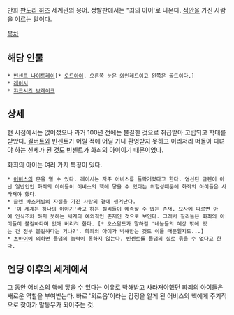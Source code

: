만화 [[판도라 하츠]] 세계관의 용어. 정발판에서는 "죄의 아이'로 나온다. [[적안]]을 가진 사람을 이르는 말이다.

[[목차]]

== 해당 인물 ==
 * [[빈센트 나이트레이]][* [[오드아이]]. 오른쪽 눈은 와인레드이고 왼쪽은 골드이다.]
 * [[레이시]]
 * [[쟈크시즈 브레이크]]


== 상세 ==
현 시점에서는 없어졌으나 과거 100년 전에는 불길한 것으로 취급받아 고립되고 학대를 받았다. [[길버트 나이트레이|길버트]]와 빈센트가 어릴 적에 어딜 가나 환영받지 못하고 이리저리 떠돌아 다녀야 하는 신세가 된 것도 빈센트가 화죄의 아이이기 때문이었다.

화죄의 아이는 여러 가지 특징이 있다.

 * [[어비스(판도라 하츠)|어비스]]의 문을 열 수 있다. 레이시는 자주 어비스를 들락거렸다고 한다. 엄선된 글렌이 아닌 일반인인 화죄의 아이들이 어비스의 핵에 닿을 수 있다는 위험성때문에 화죄의 아이들은 사라져야 했다.
 * [[글렌 바스커빌]]의 자질을 가진 사람의 곁에 생겨난다.
 * '이 세계는 하나의 이야기'라고 하는 질리들이 예측할 수 없는 존재. 묘사에 따르면 아예 인식조차 하지 못하는 세계의 예외적인 존재인 것으로 보인다. 그래서 질리들은 화죄의 아이들이 불길하다며 없애 버리려 한다. [* 오스왈드가 말하길 '네놈들의 예상 밖에 있는 건 전부 불길하다는 거냐?'. 화죄의 아이가 박해받는 것도 이들 때문일지도...]
 * [[에코(판도라 하츠)|츠바이]]에 의하면 들덤의 능력이 통하지 않는다. 빈센트를 들덤의 실로 묶을 수 없다고 한다. 


== 엔딩 이후의 세계에서 ==
그 동안 어비스의 핵에 닿을 수 있다는 이유로 박해받고 사라져야했던 화죄의 아이들은 새로운 역할을 부여받는다. 바로 '외로움'이라는 감정을 알게 된 어비스의 핵에게 주기적으로 찾아가 말동무가 되어주는 것. 
